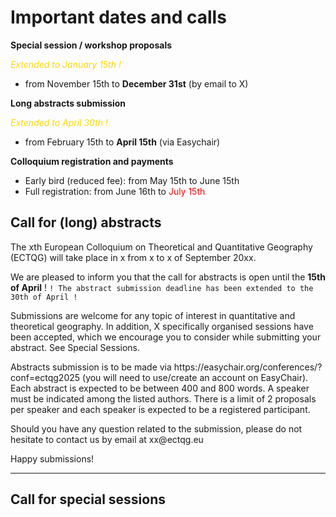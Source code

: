 # Important dates and calls

**Special session / workshop proposals**

[*Extended to January 15th !*]{style="color: gold"}

-  from November 15th to **December 31st** (by email to X)

**Long abstracts submission**

[*Extended to April 30th ! *]{style="color: gold"}

-  from February 15th to **April 15th** (via Easychair)

**Colloquium registration and payments**

-   Early bird (reduced fee): from May 15th to June 15th
-   Full registration: from June 16th to [July 15th]{style="color: red"}


## Call for (long) abstracts

The xth European Colloquium on Theoretical and Quantitative Geography (ECTQG) will take place in x from x to x of September 20xx.

We are pleased to inform you that the call for abstracts is open until the **15th of April** !
`! The abstract submission deadline has been extended to the 30th of April !`

Submissions are welcome for any topic of interest in quantitative and theoretical geography. In addition, X specifically organised sessions have been accepted, which we encourage you to consider while submitting your abstract. See Special Sessions.

Abstracts submission is to be made via https://easychair.org/conferences/?conf=ectqg2025 (you will need to use/create an account on EasyChair). Each abstract is expected to be between 400 and 800 words. A speaker must be indicated among the listed authors. There is a limit of 2 proposals per speaker and each speaker is expected to be a registered participant.

Should you have any question related to the submission, please do not hesitate to contact us by email at xx\@ectqg.eu

Happy submissions!

------------------------------------------------------------------------

## Call for special sessions
